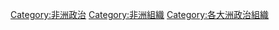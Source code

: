 [[Category:非洲政治|Category:非洲政治]]
[[Category:非洲組織|Category:非洲組織]]
[[Category:各大洲政治組織|Category:各大洲政治組織]]